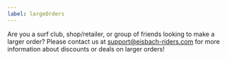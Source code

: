 ```yaml
---
label: largeOrders
---
```


Are you a surf club, shop/retailer, or group of friends looking to make a larger order? Please contact us at support@eisbach-riders.com for more information about discounts or deals on larger orders!
